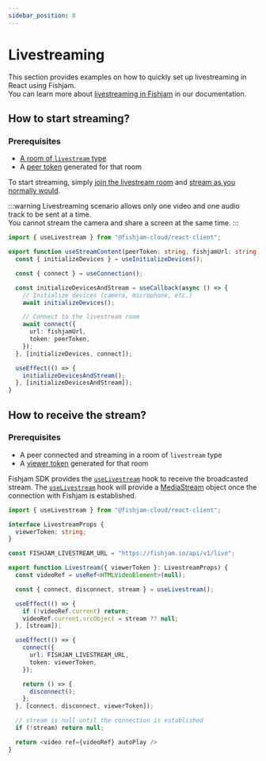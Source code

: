 ```yaml
---
sidebar_position: 8
---
```


# Livestreaming

This section provides examples on how to quickly set up livestreaming in React using Fishjam.  
You can learn more about [livestreaming in Fishjam](/livestreaming) in our documentation.

## How to start streaming?

### Prerequisites

- [A room of `livestream` type](/livestreaming)
- A [peer token](/glossary#peer-token) generated for that room

To start streaming, simply [join the livestream room](/react/connecting) and [stream as you normally would](/react/start-streaming).

:::warning
Livestreaming scenario allows only one video and one audio track to be sent at a time.  
You cannot stream the camera and share a screen at the same time.
:::

```ts
import { useLivestream } from "@fishjam-cloud/react-client";

export function useStreamContent(peerToken: string, fishjamUrl: string) {
  const { initializeDevices } = useInitializeDevices();

  const { connect } = useConnection();

  const initializeDevicesAndStream = useCallback(async () => {
    // Initialize devices (camera, microphone, etc.)
    await initializeDevices();

    // Connect to the livestream room
    await connect({
      url: fishjamUrl,
      token: peerToken,
    });
  }, [initializeDevices, connect]);

  useEffect(() => {
    initializeDevicesAndStream();
  }, [initializeDevicesAndStream]);
}
```

## How to receive the stream?

### Prerequisites

- A peer connected and streaming in a room of `livestream` type
- A [viewer token](/livestreaming) generated for that room

Fishjam SDK provides the [`useLivestream`](/api/web/functions/useLivestream) hook to receive the broadcasted stream.
The [`useLivestream`](/api/web/functions/useLivestream) hook will provide a [MediaStream](https://developer.mozilla.org/en-US/docs/Web/API/MediaStream) object once the connection with Fishjam is established.

```ts
import { useLivestream } from "@fishjam-cloud/react-client";

interface LivestreamProps {
  viewerToken: string;
}

const FISHJAM_LIVESTREAM_URL = "https://fishjam.io/api/v1/live";

export function Livestream({ viewerToken }: LivestreamProps) {
  const videoRef = useRef<HTMLVideoElement>(null);

  const { connect, disconnect, stream } = useLivestream();

  useEffect(() => {
    if (!videoRef.current) return;
    videoRef.current.srcObject = stream ?? null;
  }, [stream]);

  useEffect(() => {
    connect({
      url: FISHJAM_LIVESTREAM_URL,
      token: viewerToken,
    });

    return () => {
      disconnect();
    };
  }, [connect, disconnect, viewerToken]);

  // stream is null until the connection is established
  if (!stream) return null;

  return <video ref={videoRef} autoPlay />
}
```
